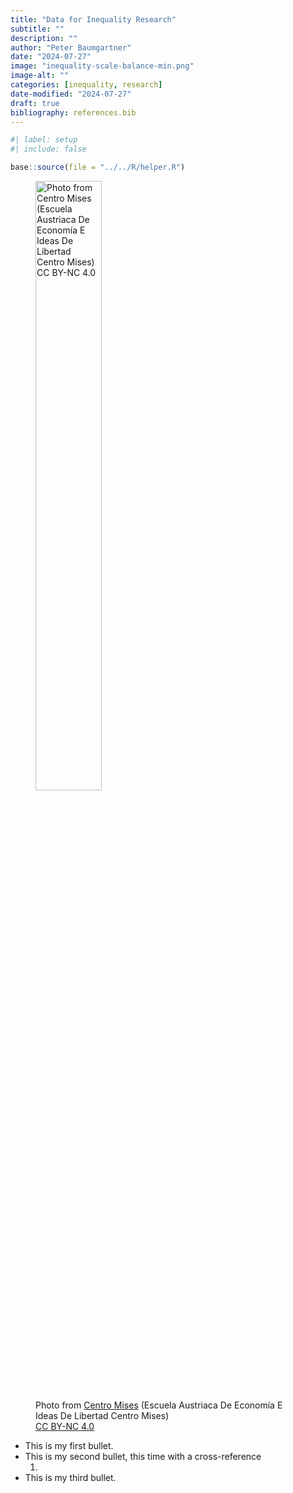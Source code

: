 ```yaml
---
title: "Data for Inequality Research"
subtitle: ""
description: ""
author: "Peter Baumgartner"
date: "2024-07-27"
image: "inequality-scale-balance-min.png"
image-alt: ""
categories: [inequality, research]
date-modified: "2024-07-27"
draft: true
bibliography: references.bib
---
```


```r
#| label: setup
#| include: false

base::source(file = "../../R/helper.R")
```

![Photo from [Centro
Mises](https://www.mises.org.es/2015/01/la-funcion-social-de-la-desigualdad-economica/)
(Escuela Austriaca De Economía E Ideas De Libertad Centro Mises)
<br/>[CC BY-NC
4.0](https://www.creativecommons.org/licenses/by-nc/4.0/deed.en)](inequality-scale-balance-min.png){#fig-centro-mises
width="50%"}

-   This is my first bullet.
-   This is my second bullet, this time with a cross-reference
    @fig-centro-mises.  
-   This is my third bullet.
